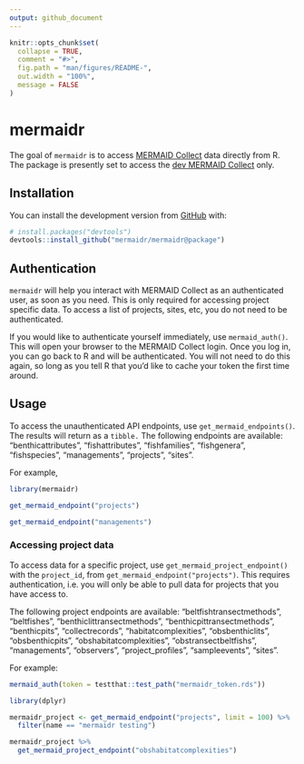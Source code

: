 ```yaml
---
output: github_document
---
```


<!-- README.md is generated from README.Rmd. Please edit that file -->

```r
knitr::opts_chunk$set(
  collapse = TRUE,
  comment = "#>",
  fig.path = "man/figures/README-",
  out.width = "100%",
  message = FALSE
)
```
# mermaidr

<!-- badges: start -->
<!-- badges: end -->

The goal of `mermaidr` is to access [MERMAID Collect](https://collect.datamermaid.org/) data directly from R. The package is presently set to access the [dev MERMAID Collect](https://dev-collect.datamermaid.org/) only.

## Installation

You can install the development version from [GitHub](https://github.com/) with:

``` r
# install.packages("devtools")
devtools::install_github("mermaidr/mermaidr@package")
```

## Authentication

`mermaidr` will help you interact with MERMAID Collect as an authenticated user, as soon as you need. This is only required for accessing project specific data. To access a list of projects, sites, etc, you do not need to be authenticated.

If you would like to authenticate yourself immediately, use `mermaid_auth()`. This will open your browser to the MERMAID Collect login. Once you log in, you can go back to R and will be authenticated. You will not need to do this again, so long as you tell R that you'd like to cache your token the first time around.

## Usage

To access the unauthenticated API endpoints, use `get_mermaid_endpoints()`. The results will return as a `tibble.` The following endpoints are available: "benthicattributes", "fishattributes", "fishfamilies", "fishgenera", "fishspecies", "managements", "projects", "sites".

For example,

```r
library(mermaidr)

get_mermaid_endpoint("projects")
```

```r
get_mermaid_endpoint("managements")
```

### Accessing project data

To access data for a specific project, use `get_mermaid_project_endpoint()` with the `project_id`, from `get_mermaid_endpoint("projects")`. This requires authentication, i.e. you will only be able to pull data for projects that you have access to.

The following project endpoints are available: "beltfishtransectmethods", "beltfishes", "benthiclittransectmethods", "benthicpittransectmethods", "benthicpits", "collectrecords", "habitatcomplexities", "obsbenthiclits", "obsbenthicpits", "obshabitatcomplexities", "obstransectbeltfishs", "managements", "observers", "project_profiles", "sampleevents", "sites".

For example:

```r
mermaid_auth(token = testthat::test_path("mermaidr_token.rds"))
```

```r
library(dplyr)

mermaidr_project <- get_mermaid_endpoint("projects", limit = 100) %>%
  filter(name == "mermaidr testing")

mermaidr_project %>%
  get_mermaid_project_endpoint("obshabitatcomplexities")
```

